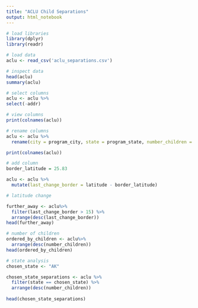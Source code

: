 ```yaml
---
title: "ACLU Child Separations"
output: html_notebook
---
```


```r
# load libraries
library(dplyr)
library(readr)

```

```r
# load data
aclu <- read_csv('aclu_separations.csv')

```

```r
# inspect data
head(aclu)
summary(aclu)

```

```r
# select columns
aclu <- aclu %>%
select(-addr)


```

```r
# view columns
print(colnames(aclu))
```

```r
# rename columns
aclu <- aclu %>%
  rename(city = program_city, state = program_state, number_children = n, longitude = lon, latitude = lat)

print(colnames(aclu))
```

```r
# add column
border_latitude = 25.83

aclu <- aclu %>%
  mutate(last_change_border = latitude - border_latitude)
```

```r
# latitude change

further_away <- aclu%>%
  filter(last_change_border > 15) %>%
  arrange(desc(last_change_border))
head(further_away)

```

```r
# number of children
ordered_by_children <- aclu%>%
  arrange(desc(number_children))
head(ordered_by_children)

```

```r
# state analysis
chosen_state <- "AK"

chosen_state_separations <- aclu %>%
  filter(state == chosen_state) %>%
  arrange(desc(number_children))
    
head(chosen_state_separations)

```
